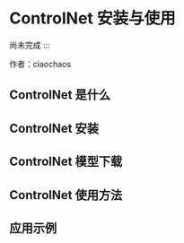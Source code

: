 


# ControlNet 安装与使用

尚未完成
:::

作者：ciaochaos


## ControlNet 是什么


## ControlNet 安装


## ControlNet 模型下载


## ControlNet 使用方法



## 应用示例